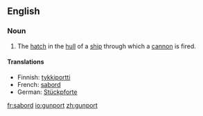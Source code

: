 ==English==

===Noun===
{{en-noun}}
# The [[hatch]] in the [[hull]] of a [[ship]] through which a [[cannon]] is fired.
====Translations====
{{top}}
*Finnish: [[tykkiportti]]
*French: [[sabord]]
*German: [[Stückpforte]] {{f}}
{{bottom}}

[[fr:sabord]]
[[io:gunport]]
[[zh:gunport]]